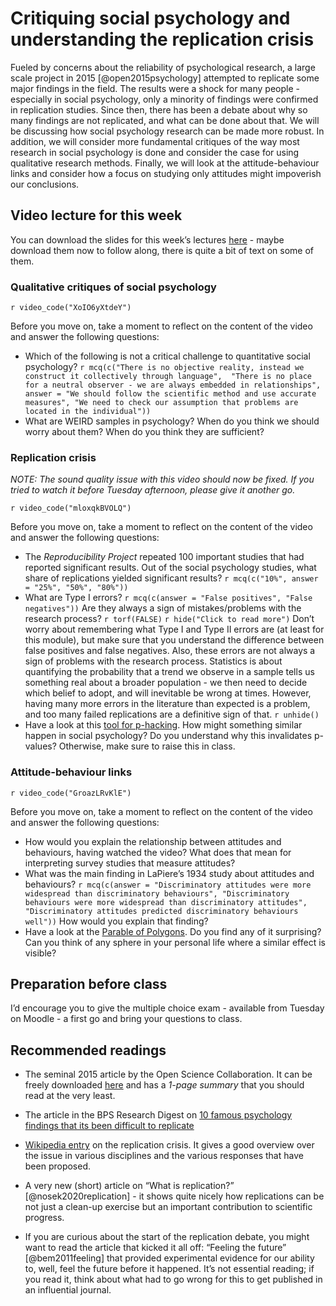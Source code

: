 # Critiquing social psychology and understanding the replication crisis

Fueled by concerns about the reliability of psychological research, a large scale project in 2015 [@open2015psychology] 
attempted to replicate some major findings in the field. The results were a shock for many people - especially in social
psychology, only a minority of findings were confirmed in replication studies. Since then, there has been a debate about
why so many findings are not replicated, and what can be done about that. We will be discussing how social psychology 
research can be made more robust. In addition, we will consider more fundamental critiques of the way most research
in social psychology is done and consider the case for using qualitative research methods. Finally, we will look at the 
attitude-behaviour links and consider how a focus on studying only attitudes might impoverish our conclusions.


## Video lecture for this week

You can download the slides for this week's lectures <a href="./files/Lecture_5_-_critiquing_social_psychology.pptx">here</a> - maybe download them now to follow along, there is quite a bit of text on some of them.

### Qualitative critiques of social psychology

`r video_code("XoIO6yXtdeY")`

Before you move on, take a moment to reflect on the content of the video and answer the following questions:

* Which of the following is not a critical challenge to quantitative social psychology?  `r mcq(c("There is no objective reality, instead we construct it collectively through language",  "There is no place for a neutral observer - we are always embedded in relationships", answer = "We should follow the scientific method and use accurate measures", "We need to check our assumption that problems are located in the individual"))`
* What are WEIRD samples in psychology? When do you think we should worry about them? When do you think they are sufficient? 

### Replication crisis

*NOTE: The sound quality issue with this video should now be fixed. If you tried to watch it before Tuesday afternoon, please give it another go.*

`r video_code("mloxqkBVOLQ")`

Before you move on, take a moment to reflect on the content of the video and answer the following questions:

* The *Reproducibility Project* repeated 100 important studies that had reported significant results. Out of the social psychology studies, what share of replications yielded significant results? `r mcq(c("10%", answer = "25%", "50%", "80%"))`
* What are Type I errors? `r mcq(c(answer = "False positives", "False negatives"))` Are they always a sign of mistakes/problems with the research process? `r torf(FALSE)`
`r hide("Click to read more")`
Don't worry about remembering what Type I and Type II errors are (at least for this module), but make sure that you understand the difference between false positives and false negatives. Also, these errors are not always a sign of problems with the research process. Statistics is about quantifying the probability that a trend we observe in a sample tells us something real about a broader population - we then need to decide which belief to adopt, and will inevitable be wrong at times. However, having many more errors in the literature than expected is a problem, and too many failed replications are a definitive sign of that.
`r unhide()`
* Have a look at this [tool for p-hacking](https://projects.fivethirtyeight.com/p-hacking/){target="_blank"}. How might something similar happen in social psychology? Do you understand why this invalidates p-values? Otherwise, make sure to raise this in class. 

### Attitude-behaviour links

`r video_code("GroazLRvKlE")`

Before you move on, take a moment to reflect on the content of the video and answer the following questions:

* How would you explain the relationship between attitudes and behaviours, having watched the video? What does that mean for interpreting survey studies that measure attitudes?
* What was the main finding in LaPiere's 1934 study about attitudes and behaviours?  `r mcq(c(answer = "Discriminatory attitudes were more widespread than discriminatory behaviours", "Discriminatory behaviours were more widespread than discriminatory attitudes", "Discriminatory attitudes predicted discriminatory behaviours well"))` How would you explain that finding?
* Have a look at the [Parable of Polygons](https://ncase.me/polygons/){target="_blank"}. Do you find any of it surprising? Can you think of any sphere in your personal life where a similar effect is visible?


## Preparation before class

I'd encourage you to give the multiple choice exam - available from Tuesday on Moodle - a first go and bring your questions to class.


## Recommended readings

* The seminal 2015 article by the Open Science Collaboration. It can be freely downloaded [here](http://cbcd.bbk.ac.uk/sites/default/files/cbcd/files/interlearn/Open%20Science%2015%20replicability%20science%20paper.pdf){target="_blank"} and has a *1-page summary* that you should read at the very least.

* The article in the BPS Research Digest on [10 famous psychology findings that its been difficult to replicate ](https://digest.bps.org.uk/2016/09/16/ten-famous-psychology-findings-that-its-been-difficult-to-replicate/){target="_blank"}
  

* [Wikipedia entry](https://en.wikipedia.org/wiki/Replication_crisislocation){target="_blank"} on the replication crisis. It gives a good overview over the issue in various disciplines and the various responses that have been proposed. 

* A very new (short) article on "What is replication?" [@nosek2020replication] - it shows quite nicely how replications can be not just a clean-up exercise but an important contribution to scientific progress.

* If you are curious about the start of the replication debate, you might want to read the article that kicked it all off: "Feeling the future" [@bem2011feeling] that provided experimental evidence for our ability to, well, feel the future before it happened. It's not essential reading; if you read it, think about what had to go wrong for this to get published in an influential journal.


